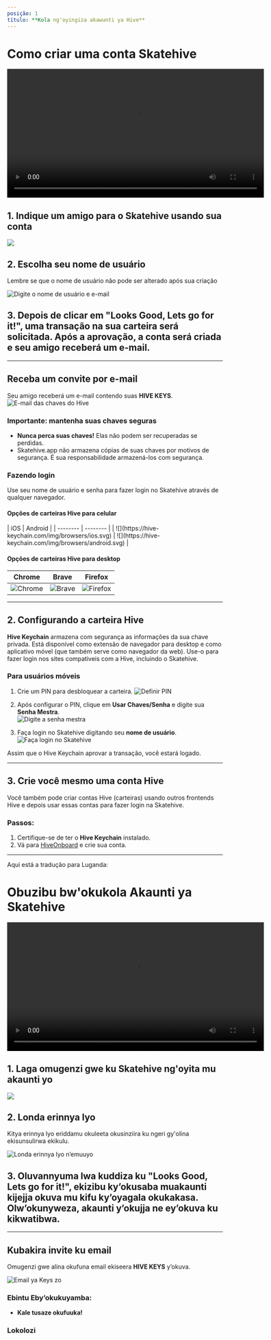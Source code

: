 ```yaml
---
posição: 1
título: **Kola ng'oyingiza akawunti ya Hive**
---
```


# Como criar uma conta Skatehive

<div style={{
  display: 'flex',
  justifyContent: 'center',
  alignItems: 'center',
  margin: '20px 0'
}}>
<video width="600" controls>
  <source src="https://ipfs.skatehive.app/ipfs/QmeBM4tGTwh4QZ8wSozY8oF7mmGDSXfHgWg7qehmhYAWvE" type="video/mp4" />
  Seu navegador não suporta a tag de vídeo.
</video>
</div>

## 1. Indique um amigo para o Skatehive usando sua conta

![](https://i.ibb.co/ThBn2Kz/image.png)

## 2. Escolha seu nome de usuário 
Lembre se que o nome de usuário não pode ser alterado após sua criação 

![Digite o nome de usuário e e-mail](https://hackmd.io/_uploads/H1tZGNP1Jx.png)

## 3. Depois de clicar em **"Looks Good, Lets go for it!"**, uma transação na sua carteira será solicitada. Após a aprovação, a conta será criada e seu amigo receberá um e-mail.
---

## Receba um convite por e-mail

Seu amigo receberá um e-mail contendo suas **HIVE KEYS**.  
![E-mail das chaves do Hive](https://ipfs.skatehive.app/ipfs/QmbTbULhRtAfyd19cTNYfrsjpsuRN2TV9sxZ5yzQQeR44D)

### Importante: mantenha suas chaves seguras
- **Nunca perca suas chaves!** Elas não podem ser recuperadas se perdidas.
- Skatehive.app não armazena cópias de suas chaves por motivos de segurança. É sua responsabilidade armazená-los com segurança.

### Fazendo login
Use seu nome de usuário e senha para fazer login no Skatehive através de qualquer navegador. 
#### Opções de carteiras Hive para celular

<div style={{ display: 'flex', justifiqueContent: 'center' }}>
| iOS | Android |
| -------- | -------- |
| ![](https://hive-keychain.com/img/browsers/ios.svg) | ![](https://hive-keychain.com/img/browsers/android.svg) |  

</div>

#### Opções de carteiras Hive para desktop

<div style={{
  display: 'flex', 
  justifyContent: 'center', 
  backgroundColor: 'var(--ifm-color-background)', 
  padding: '20px', 
  borderRadius: '8px',
  color: 'var(--text-color)'
}}>
  <table style={{
    textAlign: 'center', 
    borderSpacing: '16px', 
    color: 'inherit'
  }}>
    <thead>
      <tr>
        <th style={{ color: 'inherit' }}>Chrome</th>
        <th style={{ color: 'inherit' }}>Brave</th>
        <th style={{ color: 'inherit' }}>Firefox</th>
      </tr>
    </thead>
    <tbody style={{ backgroundColor: '#808080'}}>
      <tr>
        <td style={{
          padding: '10px', 
          borderRadius: '8px',
          boxShadow: '0 2px 4px rgba(0, 0, 0, 0.1)'
        }}>
          <img 
            src="https://hive-keychain.com/img/browsers/chrome.svg" 
            alt="Chrome" 
            style={{
              maxWidth: '60px',
              borderRadius: '8px'
            }}
          />
        </td>
        <td style={{
          padding: '10px', 
          borderRadius: '8px',
          boxShadow: '0 2px 4px rgba(0, 0, 0, 0.1)'
        }}>
          <img 
            src="https://hive-keychain.com/img/browsers/brave.svg" 
            alt="Brave" 
            style={{
              maxWidth: '60px',
              borderRadius: '8px'
            }}
          />
        </td>
        <td style={{
          padding: '10px', 
          borderRadius: '8px',
          boxShadow: '0 2px 4px rgba(0, 0, 0, 0.1)'
        }}>
          <img 
            src="https://hive-keychain.com/img/browsers/firefox.svg" 
            alt="Firefox" 
            style={{
              maxWidth: '60px',
              borderRadius: '8px'
            }}
          />
        </td>
      </tr>
    </tbody>
  </table>
</div>

---

## 2. Configurando a carteira Hive

**Hive Keychain** armazena com segurança as informações da sua chave privada. Está disponível como extensão de navegador para desktop e como aplicativo móvel (que também serve como navegador da web). Use-o para fazer login nos sites compativeis com a Hive, incluindo o Skatehive.

### Para usuários móveis
1. Crie um PIN para desbloquear a carteira.
   ![Definir PIN](https://hackmd.io/_uploads/rk9Y1SDJJg.png)

2. Após configurar o PIN, clique em **Usar Chaves/Senha** e digite sua **Senha Mestra**.  
   ![Digite a senha mestra](https://hackmd.io/_uploads/HyBYyBwJJx.png)

3. Faça login no Skatehive digitando seu **nome de usuário**.  
   ![Faça login no Skatehive](https://hackmd.io/_uploads/ByGmlHDkJl.png)

Assim que o Hive Keychain aprovar a transação, você estará logado.

---

## 3. Crie você mesmo uma conta Hive

Você também pode criar contas Hive (carteiras) usando outros frontends Hive e depois usar essas contas para fazer login na Skatehive.

### Passos:
1. Certifique-se de ter o **Hive Keychain** instalado.
2. Vá para [HiveOnboard](https://hiveonboard.com/create-account) e crie sua conta.

----

Aqui está a tradução para Luganda:

# Obuzibu bw'okukola Akaunti ya Skatehive

<div style={{
  display: 'flex',
  justifyContent: 'center',
  alignItems: 'center',
  margin: '20px 0'
}}>
<video width="600" controls>
  <source src="https://ipfs.skatehive.app/ipfs/QmeBM4tGTwh4QZ8wSozY8oF7mmGDSXfHgWg7qehmhYAWvE" type="video/mp4" />
  Entebe yo ejja kutyabuwaho.
</video>
</div>

## 1. Laga omugenzi gwe ku Skatehive ng'oyita mu akaunti yo

![](https://i.ibb.co/ThBn2Kz/image.png)

## 2. Londa erinnya lyo
Kitya erinnya lyo eriddamu okuleeta okusinziira ku ngeri gy'olina ekisunsulirwa ekikulu.

![Londa erinnya lyo n’emuuyo](https://hackmd.io/_uploads/H1tZGNP1Jx.png)

## 3. Oluvannyuma lwa kuddiza ku **"Looks Good, Lets go for it!"**, ekizibu ky’okusaba muakaunti kijejja okuva mu kifu ky’oyagala okukakasa. Olw’okunyweza, akaunti y’okujja ne ey’okuva ku kikwatibwa.

---

## Kubakira invite ku email

Omugenzi gwe alina okufuna email ekiseera **HIVE KEYS** y’okuva.

![Email ya Keys zo](https://ipfs.skatehive.app/ipfs/QmbTbULhRtAfyd19cTNYfrsjpsuRN2TV9sxZ5yzQQeR44D)

### Ebintu Eby’okukuyamba:
- **Kale tusaze okufuuka!**

### Lokolozi